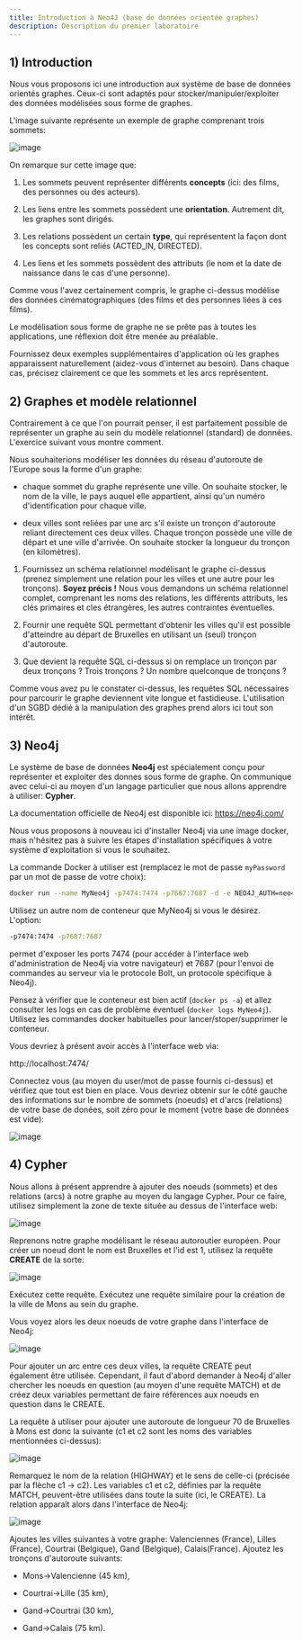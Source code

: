 ```yaml
---
title: Introduction à Neo4J (base de données orientée graphes)
description: Description du premier laboratoire
---
```


## 1) Introduction

Nous vous proposons ici une introduction aux système de base de données orientés graphes. Ceux-ci sont adaptés pour stocker/manipuler/exploiter des données modélisées sous forme de graphes.

L'image suivante représente un exemple de graphe comprenant trois sommets:

![image](images/graph.png)

On remarque sur cette image que:

1. Les sommets peuvent représenter différents **concepts** (ici: des films, des personnes ou des acteurs).

2. Les liens entre les sommets possèdent une **orientation**. Autrement dit, les graphes sont dirigés.

3. Les relations possèdent un certain **type**, qui représentent la façon dont les concepts sont reliés  (ACTED_IN, DIRECTED).

4. Les liens et les sommets possèdent des attributs (le nom et la date de naissance dans le cas d'une personne).

Comme vous l'avez certainement compris, le graphe ci-dessus modélise des données cinématographiques (des films et des personnes liées à ces films).

Le modélisation sous forme de graphe ne se prête pas à toutes les applications, une réflexion doit être menée au préalable.

<Card title="Modéliser les données sous forme de graphe" icon="pencil">
Fournissez deux exemples supplémentaires d'application où les graphes apparaissent naturellement (aidez-vous d'internet au besoin). Dans chaque cas, précisez clairement ce que les sommets et les arcs représentent.
</Card>

## 2) Graphes et modèle relationnel

Contrairement à ce que l'on pourrait penser, il est parfaitement possible de représenter un graphe au sein du modèle relationnel (standard) de données. L'exercice suivant vous montre comment.

<Card title="Graphe et modèle relationnel" icon="pencil">
 Nous souhaiterions modéliser les données du réseau d'autoroute de l'Europe sous la forme d'un graphe:

- chaque sommet du graphe représente une ville. On souhaite stocker, le nom de la ville, le pays auquel elle appartient, ainsi qu'un numéro d'identification pour chaque ville.

- deux villes sont reliées par une arc s'il existe un tronçon d'autoroute reliant directement ces deux villes. Chaque tronçon possède une ville de départ et une ville d'arrivée. On souhaite stocker la longueur du tronçon (en kilomètres).

1. Fournissez un schéma relationnel modélisant le graphe ci-dessus (prenez simplement une relation pour les villes et une autre pour les tronçons).
**Soyez précis !** Nous vous demandons un schéma relationnel complet, comprenant les noms des relations, les différents attributs, les clés primaires et cles étrangères, les autres contraintes éventuelles.

2. Fournir une requête SQL permettant d'obtenir les villes qu'il est possible d'atteindre au départ de Bruxelles en utilisant un (seul) tronçon d'autoroute.

3. Que devient la requête SQL ci-dessus si on remplace un tronçon par deux tronçons ? Trois tronçons ? Un nombre quelconque de tronçons ?
</Card>

Comme vous avez pu le constater ci-dessus, les requêtes SQL nécessaires pour parcourir le graphe deviennent vite longue et fastidieuse. L'utilisation d'un SGBD dédié à la manipulation des graphes prend alors ici tout son intérêt.

## 3) Neo4j

Le système de base de données **Neo4j** est spécialement conçu pour représenter et exploiter des donnes sous forme de graphe. On communique avec celui-ci au moyen d'un langage particulier que nous allons apprendre à utiliser: **Cypher**.

La documentation officielle de Neo4j est disponible ici: https://neo4j.com/

Nous vous proposons à nouveau ici d'installer Neo4j via une image docker, mais n'hésitez pas à suivre les étapes d'installation spécifiques à votre système d'exploitation si vous le souhaitez.

La commande Docker à utiliser est (remplacez le mot de passe `myPassword` par un mot de passe de votre choix):

``` bash showLineNumbers=false
docker run --name MyNeo4j -p7474:7474 -p7687:7687 -d -e NEO4J_AUTH=neo4j/myPassword neo4j:5
```

Utilisez un autre nom de conteneur que MyNeo4j si vous le désirez. L'option:

``` bash showLineNumbers=false
-p7474:7474 -p7687:7687
```

permet d'exposer les ports 7474 (pour accéder à l'interface web d'administration de Neo4j via votre navigateur) et 7687 (pour l'envoi de commandes au serveur via le protocole Bolt, un protocole spécifique à Neo4j).

Pensez à vérifier que le conteneur est bien actif (`docker ps -a`) et allez consulter les logs en cas de problème éventuel (`docker logs MyNeo4j`). Utilisez les commandes docker habituelles pour lancer/stoper/supprimer le conteneur.

Vous devriez à présent avoir accès à l'interface web via:

http://localhost:7474/

Connectez vous (au moyen du user/mot de passe fournis ci-dessus) et vérifiez que tout est bien en place. Vous devriez obtenir sur le côté gauche des informations sur le nombre de sommets (noeuds) et d'arcs (relations) de votre base de donées, soit zéro pour le moment (votre base de données est vide):

![image](images/exNeo4j.png)

## 4) Cypher

Nous allons à présent apprendre à ajouter des noeuds (sommets) et des relations (arcs) à notre graphe au moyen du langage Cypher. Pour ce faire, utilisez simplement la zone de texte située au dessus de l'interface web:

![image](images/neo4jCypher.png)

Reprenons notre graphe modélisant le réseau autoroutier européen. Pour créer un noeud dont le nom est Bruxelles et l'id est 1, utilisez la requête **CREATE** de la sorte:

![image](images/bxlCreateCypher.png)

Exécutez cette requête. Exécutez une requête similaire pour la création de la ville de Mons au sein du graphe.

Vous voyez alors les deux noeuds de votre graphe dans l'interface de Neo4j:

![image](images/nodeNeo4j.png)

Pour ajouter un arc entre ces deux villes, la requête CREATE peut également être utilisée. Cependant, il faut d'abord demander à Neo4j d'aller chercher les noeuds en question (au moyen d'une requête MATCH) et de créez deux variables permettant de faire références aux noeuds en question dans le CREATE. 

La requête à utiliser pour ajouter une autoroute de longueur 70 de Bruxelles à Mons est donc la suivante (c1 et c2 sont les noms des variables mentionnées ci-dessus):

![image](images/relationshipCreateCypher.png)

Remarquez le nom de la relation (HIGHWAY) et le sens de celle-ci (précisée par la flèche c1 -> c2). Les variables c1 et c2, définies par la requête MATCH, peuvent-être utilisées dans toute la suite (ici, le CREATE).
La relation apparaît alors dans l'interface de Neo4j:


![image](images/relationsNeo4j.png)


<Card title="Cypher" icon="pencil">
Ajoutes les villes suivantes à votre graphe: Valenciennes (France), Lilles (France), Courtrai (Belgique), Gand (Belgique), Calais(France).
Ajoutez les tronçons d'autoroute suivants:

- Mons->Valencienne (45 km),

- Courtrai->Lille (35 km), 

- Gand->Courtrai (30 km),

- Gand->Calais (75 km).
</Card>
